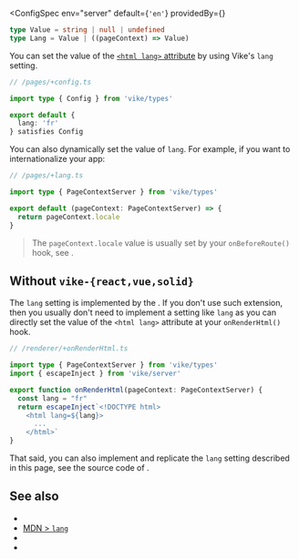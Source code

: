 
<ConfigSpec
  env="server"
  default={<code>'en'</code>}
  providedBy={<ProvidedBy />}
>
```ts
type Value = string | null | undefined
type Lang = Value | ((pageContext) => Value)
```
</ConfigSpec>

You can set the value of the [`<html lang>` attribute](https://developer.mozilla.org/en-US/docs/Web/HTML/Global_attributes/lang#language_tag_syntax) by using Vike's `lang` setting.

```ts
// /pages/+config.ts

import type { Config } from 'vike/types'

export default {
  lang: 'fr'
} satisfies Config
```

You can also dynamically set the value of `lang`. For example, if you want to internationalize your app:

```ts
// /pages/+lang.ts

import type { PageContextServer } from 'vike/types'

export default (pageContext: PageContextServer) => {
  return pageContext.locale
}
```

> The `pageContext.locale` value is usually set by your `onBeforeRoute()` hook, see <Link href="/i18n" />.


## Without `vike-{react,vue,solid}`

The `lang` setting is implemented by the <UiFrameworkExtension />. If you don't use such extension, then you usually don't need to implement a setting like `lang` as you can directly set the value of the `<html lang>` attribute at your <Link href="/onRenderHtml">`onRenderHtml()` hook</Link>.

```ts
// /renderer/+onRenderHtml.ts

import type { PageContextServer } from 'vike/types'
import { escapeInject } from 'vike/server'

export function onRenderHtml(pageContext: PageContextServer) {
  const lang = "fr"
  return escapeInject`<!DOCTYPE html>
    <html lang=${lang}>
      ...
    </html>`
}
```

That said, you can also implement and replicate the `lang` setting described in this page, see the source code of <UiFrameworkExtension name noLink />.


## See also

- <Link href="/i18n" />
- [MDN > `lang`](https://developer.mozilla.org/en-US/docs/Web/HTML/Global_attributes/lang#language_tag_syntax)
- <Link href="/head-tags" />
- <Link href="/settings#html-shell" doNotInferSectionTitle />
